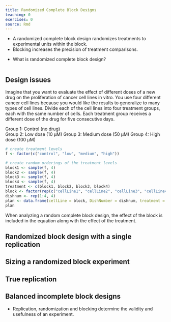 ```yaml
---
title: Randomized Complete Block Designs
teaching: 0
exercises: 0
source: Rmd
---
```


::::::::::::::::::::::::::::::::::::::: objectives

- A randomized complete block design randomizes treatments to experimental units within the block.
- Blocking increases the precision of treatment comparisons.

::::::::::::::::::::::::::::::::::::::::::::::::::

:::::::::::::::::::::::::::::::::::::::: questions

- What is randomized complete block design?

::::::::::::::::::::::::::::::::::::::::::::::::::

```r
```

## Design issues

Imagine that you want to evaluate the effect of different
doses of a new drug on the proliferation of cancer cell lines in vitro. You use
four different cancer cell lines because you would like the results to
generalize to many types of cell lines. Divide each of the cell lines into four
treatment groups, each with the same number of cells. Each treatment group
receives a different dose of the drug for five consecutive days.

Group 1: Control (no drug)  
Group 2: Low dose (10 μM)
Group 3: Medium dose (50 μM)
Group 4: High dose (100 μM)

```r

# create treatment levels
f <- factor(c("control", "low", "medium", "high"))

# create random orderings of the treatment levels
block1 <- sample(f, 4)
block2 <- sample(f, 4)
block3 <- sample(f, 4)
block4 <- sample(f, 4)
treatment <- c(block1, block2, block3, block4)
block <- factor(rep(c("cellLine1", "cellLine2", "cellLine3", "cellLine4"), each = 4))
dishnum <- rep(1:4, 4)
plan <- data.frame(cellLine = block, DishNumber = dishnum, treatment = treatment)
plan
```

When analyzing a random complete block design, the effect of the block is
included in the equation along with the effect of the treatment.

## Randomized block design with a single replication

## Sizing a randomized block experiment

## True replication

## Balanced incomplete block designs



:::::::::::::::::::::::::::::::::::::::: keypoints

- Replication, randomization and blocking determine the validity and usefulness of an experiment.

::::::::::::::::::::::::::::::::::::::::::::::::::


